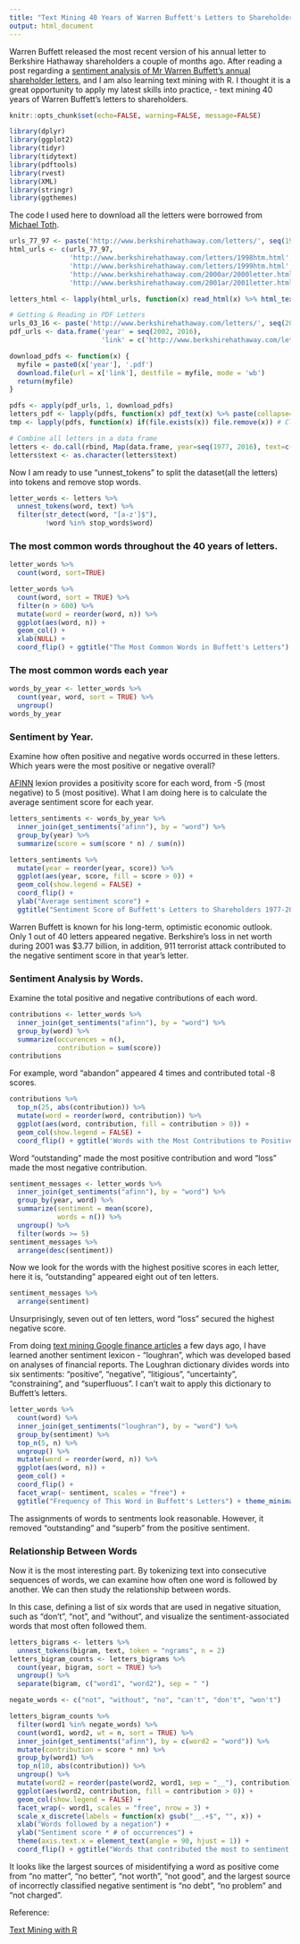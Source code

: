 ---
title: "Text Mining 40 Years of Warren Buffett's Letters to Shareholders"
output: html_document
---

Warren Buffett released the most recent version of his annual letter to Berkshire Hathaway shareholders a couple of months ago. After reading a post regarding a [sentiment analysis of Mr Warren Buffett’s annual shareholder letters](http://michaeltoth.me/sentiment-analysis-of-warren-buffetts-letters-to-shareholders.html),  and I am also learning text mining with R. I thought it is a great opportunity to apply my latest skills into practice, - text mining 40 years of Warren Buffett's letters to shareholders.

```{r global_options, include=FALSE}
knitr::opts_chunk$set(echo=FALSE, warning=FALSE, message=FALSE)
```


```{r}
library(dplyr)
library(ggplot2)
library(tidyr)
library(tidytext)
library(pdftools)
library(rvest)
library(XML)
library(stringr)
library(ggthemes)
```

The code I used here to download all the letters were borrowed from [Michael Toth](http://michaeltoth.me/sentiment-analysis-of-warren-buffetts-letters-to-shareholders.html).

```{r}
urls_77_97 <- paste('http://www.berkshirehathaway.com/letters/', seq(1977, 1997), '.html', sep='')
html_urls <- c(urls_77_97,
               'http://www.berkshirehathaway.com/letters/1998htm.html',
               'http://www.berkshirehathaway.com/letters/1999htm.html',
               'http://www.berkshirehathaway.com/2000ar/2000letter.html',
               'http://www.berkshirehathaway.com/2001ar/2001letter.html')

letters_html <- lapply(html_urls, function(x) read_html(x) %>% html_text())

# Getting & Reading in PDF Letters
urls_03_16 <- paste('http://www.berkshirehathaway.com/letters/', seq(2003, 2016), 'ltr.pdf', sep = '')
pdf_urls <- data.frame('year' = seq(2002, 2016),
                       'link' = c('http://www.berkshirehathaway.com/letters/2002pdf.pdf', urls_03_16))

download_pdfs <- function(x) {
  myfile = paste0(x['year'], '.pdf')
  download.file(url = x['link'], destfile = myfile, mode = 'wb')
  return(myfile)
}

pdfs <- apply(pdf_urls, 1, download_pdfs)
letters_pdf <- lapply(pdfs, function(x) pdf_text(x) %>% paste(collapse=" "))
tmp <- lapply(pdfs, function(x) if(file.exists(x)) file.remove(x)) # Clean up directory

# Combine all letters in a data frame
letters <- do.call(rbind, Map(data.frame, year=seq(1977, 2016), text=c(letters_html, letters_pdf)))
letters$text <- as.character(letters$text)
```

Now I am ready to use "unnest_tokens" to split the dataset(all the letters) into tokens and remove stop words.

```{r}
letter_words <- letters %>%
  unnest_tokens(word, text) %>%
  filter(str_detect(word, "[a-z']$"),
         !word %in% stop_words$word)
```

### The most common words throughout the 40 years of letters.

```{r}
letter_words %>% 
  count(word, sort=TRUE)
```

```{r}
letter_words %>%
  count(word, sort = TRUE) %>%
  filter(n > 600) %>%
  mutate(word = reorder(word, n)) %>%
  ggplot(aes(word, n)) +
  geom_col() +
  xlab(NULL) +
  coord_flip() + ggtitle("The Most Common Words in Buffett's Letters") + theme_minimal()
```

### The most common words each year

```{r}
words_by_year <- letter_words %>%
  count(year, word, sort = TRUE) %>%
  ungroup()
words_by_year
```

### Sentiment by Year.

Examine how often positive and negative words occurred in these letters. Which years were the most positive or negative overall?

[AFINN](http://www2.imm.dtu.dk/pubdb/views/publication_details.php?id=6010) lexion provides a positivity score for each word, from -5 (most negative) to 5 (most positive). What I am doing here is to calculate the average sentiment score for each year. 

```{r}
letters_sentiments <- words_by_year %>%
  inner_join(get_sentiments("afinn"), by = "word") %>%
  group_by(year) %>%
  summarize(score = sum(score * n) / sum(n))

letters_sentiments %>%
  mutate(year = reorder(year, score)) %>%
  ggplot(aes(year, score, fill = score > 0)) +
  geom_col(show.legend = FALSE) +
  coord_flip() +
  ylab("Average sentiment score") + 
  ggtitle("Sentiment Score of Buffett's Letters to Shareholders 1977-2016") + theme_minimal()
```

Warren Buffett is known for his long-term, optimistic economic outlook. Only 1 out of 40 letters appeared negative. Berkshire’s loss in net worth during 2001 was $3.77 billion, in addition, 911 terrorist attack contributed to the negative sentiment score in that year's letter. 

### Sentiment Analysis by Words.

Examine the total positive and negative contributions of each word.

```{r}
contributions <- letter_words %>%
  inner_join(get_sentiments("afinn"), by = "word") %>%
  group_by(word) %>%
  summarize(occurences = n(),
            contribution = sum(score))
contributions
```

For example, word "abandon" appeared 4 times and contributed total -8 scores. 

```{r}
contributions %>%
  top_n(25, abs(contribution)) %>%
  mutate(word = reorder(word, contribution)) %>%
  ggplot(aes(word, contribution, fill = contribution > 0)) +
  geom_col(show.legend = FALSE) +
  coord_flip() + ggtitle('Words with the Most Contributions to Positive/Negative Sentiment Scores') + theme_minimal()
```

Word "outstanding" made the most positive contribution and word "loss" made the most negative contribution.

```{r}
sentiment_messages <- letter_words %>%
  inner_join(get_sentiments("afinn"), by = "word") %>%
  group_by(year, word) %>%
  summarize(sentiment = mean(score),
            words = n()) %>%
  ungroup() %>%
  filter(words >= 5)
sentiment_messages %>%
  arrange(desc(sentiment))
```

Now we look for the words with the highest positive scores in each letter, here it is, "outstanding" appeared eight out of ten letters. 

```{r}
sentiment_messages %>% 
  arrange(sentiment)
```

Unsurprisingly, seven out of ten letters, word "loss" secured the highest negative score.  

From doing [text mining Google finance articles](https://susanli2016.github.io/Mining-Articles/) a few days ago, I have learned another sentiment lexicon - “loughran”, which was developed based on analyses of financial reports. The Loughran dictionary divides words into six sentiments: “positive”, “negative”, “litigious”, “uncertainty”, “constraining”, and “superfluous”. I can't wait to apply this dictionary to Buffett's letters. 

```{r}
letter_words %>%
  count(word) %>%
  inner_join(get_sentiments("loughran"), by = "word") %>%
  group_by(sentiment) %>%
  top_n(5, n) %>%
  ungroup() %>%
  mutate(word = reorder(word, n)) %>%
  ggplot(aes(word, n)) +
  geom_col() +
  coord_flip() +
  facet_wrap(~ sentiment, scales = "free") +
  ggtitle("Frequency of This Word in Buffett's Letters") + theme_minimal()
```

The assignments of words to sentments look reasonable. However, it removed "outstanding" and "superb" from the positive sentiment.

### Relationship Between Words

Now it is the most interesting part. By tokenizing text into consecutive sequences of words, we can examine how often one word is followed by another. We can then study the relationship between words. 

In this case, defining a list of six words that are used in negative situation, such as “don't”, “not”, and “without”, and visualize the sentiment-associated words that most often followed them.

```{r}
letters_bigrams <- letters %>%
  unnest_tokens(bigram, text, token = "ngrams", n = 2)
letters_bigram_counts <- letters_bigrams %>%
  count(year, bigram, sort = TRUE) %>%
  ungroup() %>%
  separate(bigram, c("word1", "word2"), sep = " ")
```

```{r}
negate_words <- c("not", "without", "no", "can't", "don't", "won't")

letters_bigram_counts %>%
  filter(word1 %in% negate_words) %>%
  count(word1, word2, wt = n, sort = TRUE) %>%
  inner_join(get_sentiments("afinn"), by = c(word2 = "word")) %>%
  mutate(contribution = score * nn) %>%
  group_by(word1) %>%
  top_n(10, abs(contribution)) %>%
  ungroup() %>%
  mutate(word2 = reorder(paste(word2, word1, sep = "__"), contribution)) %>%
  ggplot(aes(word2, contribution, fill = contribution > 0)) +
  geom_col(show.legend = FALSE) +
  facet_wrap(~ word1, scales = "free", nrow = 3) +
  scale_x_discrete(labels = function(x) gsub("__.+$", "", x)) +
  xlab("Words followed by a negation") +
  ylab("Sentiment score * # of occurrences") +
  theme(axis.text.x = element_text(angle = 90, hjust = 1)) +
  coord_flip() + ggtitle("Words that contributed the most to sentiment when they followed a ‘negation'") + theme_minimal()
```

It looks like the largest sources of misidentifying a word as positive come from “no matter", "no better", "not worth", "not good", and the largest source of incorrectly classified negative sentiment is “no debt”, "no problem" and "not charged".

Reference:

[Text Mining with R](http://tidytextmining.com/)
